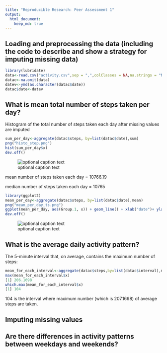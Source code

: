 ```yaml
---
title: "Reproducible Research: Peer Assessment 1"
output: 
  html_document:
    keep_md: true
---
```



## Loading and preprocessing the data (including the code to describe and show a strategy for imputing missing data)
```r
library(lubridate)
data<-read.csv("activity.csv",sep = ",",colClasses = NA,na.strings = "NA")
datac<-na.omit(data)
datev<-ymd(as.character(datac$date))
datac$date<-datev
```

## What is mean total number of steps taken per day?


Histogram of the total number of steps taken each day after missing values are imputed
```r
sum_per_day<-aggregate(datac$steps, by=list(datac$date),sum)
png("histo_step.png")
hist(sum_per_day$x)
dev.off()
```
![optional caption text](./histo_step.png)

mean number of steps taken each day = 10766.19

median number of steps taken each day = 10765

```r
library(ggplot2)
mean_per_day<-aggregate(datac$steps, by=list(datac$date),mean)
png("mean_per_day_ts.png")
ggplot(mean_per_day, aes(Group.1, x)) + geom_line() + xlab("date")+ ylab("avg. # steps / day")
dev.off()
```
![optional caption text](./mean_per_day_ts.png)

## What is the average daily activity pattern?

The 5-minute interval that, on average, contains the maximum number of steps:
```r
mean_for_each_interval<-aggregate(datac$steps,by=list(datac$interval),mean)
max(mean_for_each_interval$x)
[1] 206.1698
which.max(mean_for_each_interval$x)
[1] 104 
```
104 is the interval where maximum number (which is 207.1698) of average steps are taken.

## Imputing missing values



## Are there differences in activity patterns between weekdays and weekends?
